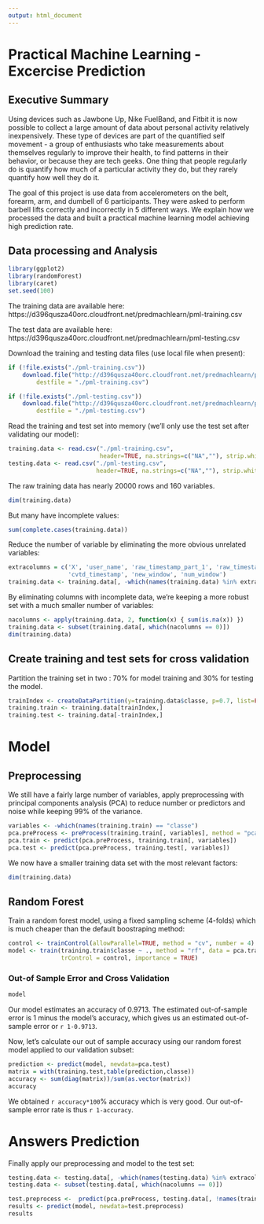 ```yaml
---
output: html_document
---
```


# Practical Machine Learning - Excercise Prediction

## Executive Summary

Using devices such as Jawbone Up, Nike FuelBand, and Fitbit it is now possible to collect a large amount of data about personal activity relatively inexpensively. These type of devices are part of the quantified self movement - a group of enthusiasts who take measurements about themselves regularly to improve their health, to find patterns in their behavior, or because they are tech geeks. One thing that people regularly do is quantify how much of a particular activity they do, but they rarely quantify how well they do it. 

The goal of this project is use data from accelerometers on the belt, forearm, arm, and dumbell of 6 participants. They were asked to perform barbell lifts correctly and incorrectly in 5 different ways. We explain how we processed the data and built a practical machine learning model achieving high prediction rate.

## Data processing and Analysis

```r
library(ggplot2)
library(randomForest)
library(caret)
set.seed(100)
```

The training data are available here:
https://d396qusza40orc.cloudfront.net/predmachlearn/pml-training.csv

The test data are available here:
https://d396qusza40orc.cloudfront.net/predmachlearn/pml-testing.csv

Download the training and testing data files (use local file when present):
```r
if (!file.exists("./pml-training.csv"))
    download.file("http://d396qusza40orc.cloudfront.net/predmachlearn/pml-training.csv", 
        destfile = "./pml-training.csv")

if (!file.exists("./pml-testing.csv")) 
    download.file("http://d396qusza40orc.cloudfront.net/predmachlearn/pml-testing.csv",
        destfile = "./pml-testing.csv")
```

Read the training and test set into memory (we'll only use the test set after validating our model):
```r
training.data <- read.csv("./pml-training.csv", 
                          header=TRUE, na.strings=c("NA",""), strip.white=TRUE)
testing.data <- read.csv("./pml-testing.csv", 
                         header=TRUE, na.strings=c("NA",""), strip.white=TRUE)
```

The raw training data has nearly 20000 rows and 160 variables.
```r
dim(training.data)
```

But many have incomplete values:
```r
sum(complete.cases(training.data))
```

Reduce the number of variable by eliminating the more obvious unrelated variables: 
```r
extracolumns = c('X', 'user_name', 'raw_timestamp_part_1', 'raw_timestamp_part_2', 
                 'cvtd_timestamp', 'new_window', 'num_window')
training.data <- training.data[, -which(names(training.data) %in% extracolumns)]
```

By eliminating columns with incomplete data, we're keeping a more robust set with a much smaller number of variables: 
```r
nacolumns <- apply(training.data, 2, function(x) { sum(is.na(x)) })
training.data <- subset(training.data[, which(nacolumns == 0)])
dim(training.data)
```


## Create training and test sets for cross validation

Partition the training set in two : 70% for model training and 30% for testing the model.
```r
trainIndex <- createDataPartition(y=training.data$classe, p=0.7, list=FALSE)
training.train <- training.data[trainIndex,]
training.test <- training.data[-trainIndex,]
```


# Model

## Preprocessing

We still have a fairly large number of variables, apply preprocessing with principal components analysis (PCA) to reduce number or predictors and noise while keeping 99% of the variance.
```r
variables <- -which(names(training.train) == "classe")
pca.preProcess <- preProcess(training.train[, variables], method = "pca", thresh = 0.99)
pca.train <- predict(pca.preProcess, training.train[, variables])
pca.test <- predict(pca.preProcess, training.test[, variables])
```

We now have a smaller training data set with the most relevant factors:
```r
dim(training.data)
```

## Random Forest

Train a random forest model, using a fixed sampling scheme (4-folds) which is much cheaper than the default boostraping method:
```r
control <- trainControl(allowParallel=TRUE, method = "cv", number = 4)
model <- train(training.train$classe ~ ., method = "rf", data = pca.train, 
               trControl = control, importance = TRUE)
```

###  Out-of Sample Error and Cross Validation

```r
model
```

Our model estimates an accuracy of 0.9713. The estimated out-of-sample error is 1 minus the model's accuracy, which gives us an estimated out-of-sample error or `r 1-0.9713`.


Now, let's calculate our out of sample accuracy using our random forest model applied to our validation subset:
```r
prediction <- predict(model, newdata=pca.test)
matrix = with(training.test,table(prediction,classe))
accuracy <- sum(diag(matrix))/sum(as.vector(matrix))
accuracy
```

We obtained `r accuracy*100`% accuracy which is very good. Our out-of-sample error rate is thus `r 1-accuracy`.


# Answers Prediction 

Finally apply our preprocessing and model to the test set: 
```r
testing.data <- testing.data[, -which(names(testing.data) %in% extracolumns)]
testing.data <- subset(testing.data[, which(nacolumns == 0)])

test.preprocess <-  predict(pca.preProcess, testing.data[, !names(training.train) %in% c("classe")])
results <- predict(model, newdata=test.preprocess)
results
```
